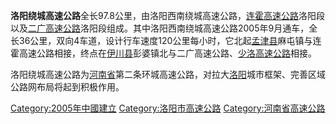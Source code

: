 '''洛阳绕城高速公路'''全长97.8公里，由洛阳西南绕城高速公路，[[连霍高速公路|连霍高速公路]]洛阳段以及[[二广高速公路|二广高速公路]]洛阳段组成。其中洛阳西南绕城高速公路2005年9月通车，全长36公里，双向4车道，设计行车速度120公里每小时，它北起[[孟津县|孟津县]]麻屯镇与连霍高速公路相接，终点在[[伊川县|伊川县]]彭婆镇北与二广高速公路、[[少洛高速公路|少洛高速公路]]相接。

洛阳绕城高速公路为[[河南省|河南省]]第二条环城高速公路，对拉大[[洛阳|洛阳]]城市框架、完善区域公路网布局将起到积极作用。

{{河南省高速公路}}

[[Category:2005年中國建立|Category:2005年中國建立]]
[[Category:洛阳市高速公路|Category:洛阳市高速公路]]
[[Category:河南省高速公路|Category:河南省高速公路]]